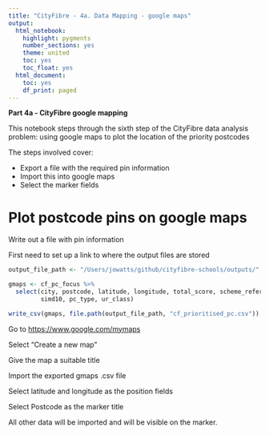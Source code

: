 ```yaml
---
title: "CityFibre - 4a. Data Mapping - google maps"
output:
  html_notebook:
    highlight: pygments
    number_sections: yes
    theme: united
    toc: yes
    toc_float: yes
  html_document:
    toc: yes
    df_print: paged
---
```


<div class="alert alert-block alert-success">

**Part 4a - CityFibre google mapping**

This notebook steps through the sixth step of the CityFibre data analysis problem: using google maps to plot the location of the priority postcodes

The steps involved cover:

* Export a file with the required pin information
* Import this into google maps
* Select the marker fields

</div>


# Plot postcode pins on google maps

Write out a file with pin information

First need to set up a link to where the output files are stored
```r
output_file_path <- "/Users/jowatts/github/cityfibre-schools/outputs/"
```

```r
gmaps <- cf_pc_focus %>%
  select(city, postcode, latitude, longitude, total_score, scheme_references, nobroadband_rate, 
         simd10, pc_type, ur_class)

write_csv(gmaps, file.path(output_file_path, "cf_prioritised_pc.csv"))
```

Go to [https://www.google.com/mymaps](https://www.google.com/mymaps)

Select "Create a new map"

Give the map a suitable title

Import the exported gmaps .csv file

Select latitude and longitude as the position fields

Select Postcode as the marker title

All other data will be imported and will be visible on the marker.





